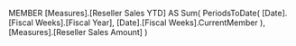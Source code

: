 MEMBER [Measures].[Reseller Sales YTD] AS
   Sum( PeriodsToDate( [Date].[Fiscal Weeks].[Fiscal Year],
                       [Date].[Fiscal Weeks].CurrentMember ),
        [Measures].[Reseller Sales Amount] )
